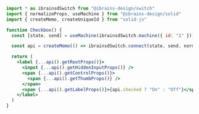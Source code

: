 ```jsx
import * as ibrainsdSwitch from "@ibrains-design/switch"
import { normalizeProps, useMachine } from "@ibrains-design/solid"
import { createMemo, createUniqueId } from "solid-js"

function Checkbox() {
  const [state, send] = useMachine(ibrainsdSwitch.machine({ id: "1" }))

  const api = createMemo(() => ibrainsdSwitch.connect(state, send, normalizeProps))

  return (
    <label {...api().getRootProps()}>
      <input {...api().getHiddenInputProps()} />
      <span {...api().getControlProps()}>
        <span {...api().getThumbProps()} />
      </span>
      <span {...api().getLabelProps()}>{api.checked ? "On" : "Off"}</span>
    </label>
  )
}
```
